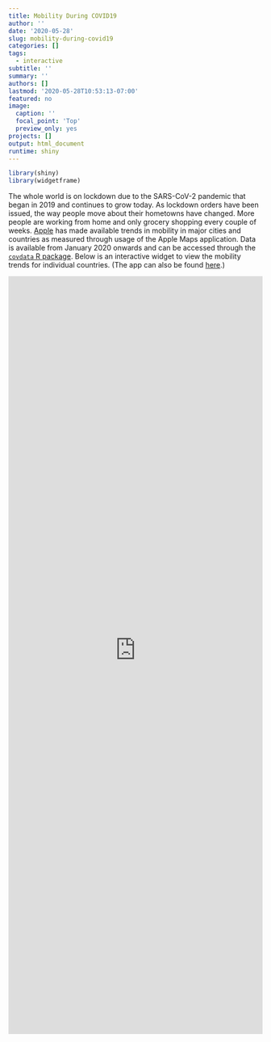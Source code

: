 ```yaml
---
title: Mobility During COVID19
author: ''
date: '2020-05-28'
slug: mobility-during-covid19
categories: []
tags:
  - interactive
subtitle: ''
summary: ''
authors: []
lastmod: '2020-05-28T10:53:13-07:00'
featured: no
image:
  caption: ''
  focal_point: 'Top'
  preview_only: yes
projects: []
output: html_document
runtime: shiny
---
```


```r
library(shiny)
library(widgetframe)
```

The whole world is on lockdown due to the SARS-CoV-2 pandemic that began in 2019 and continues to grow today. As lockdown orders have been issued, the way people move about their hometowns have changed. More people are working from home and only grocery shopping every couple of weeks. [Apple](https://www.apple.com/covid19) has made available trends in mobility in major cities and countries as measured through usage of the Apple Maps application. Data is available from January 2020 onwards and can be accessed through the [`covdata` R package](https://kjhealy.github.io/covdata/). Below is an interactive widget to view the mobility trends for individual countries. (The app can also be found [here](https://jennifer-jahncke.shinyapps.io/Mobility-During-COVID19/).)


<iframe height="1500" width="100%" frameborder="no" src="https://jennifer-jahncke.shinyapps.io/Mobility-During-COVID19/"> </iframe>
